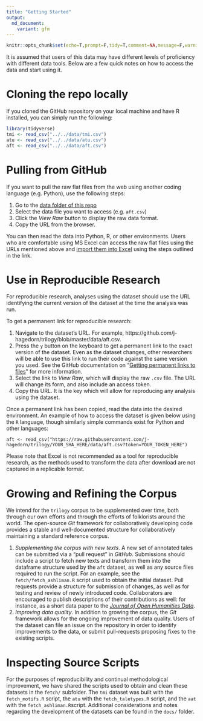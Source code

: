 ```yaml
---
title: "Getting Started"
output: 
  md_document:
    variant: gfm
---
```


```r
knitr::opts_chunk$set(echo=T,prompt=F,tidy=T,comment=NA,message=F,warning=F)
```

It is assumed that users of this data may have different levels of proficiency with different data tools.  Below are a few quick notes on how to access the data and start using it.

# Cloning the repo locally

If you cloned the GitHub repository on your local machine and have R installed, you can simply run the following:

```r
library(tidyverse)
tmi <- read_csv("../../data/tmi.csv")
atu <- read_csv("../../data/atu.csv")
aft <- read_csv("../../data/aft.csv")
```

# Pulling from GitHub

If you want to pull the raw flat files from the web using another coding language (e.g. Python), use the following steps:

1. Go to the [data folder of this repo](https://github.com/j-hagedorn/trilogy/tree/master/data)
2. Select the data file you want to access (e.g. `aft.csv`)
3. Click the *View Raw* button to display the raw data format.
4. Copy the URL from the browser.

You can then read the data into Python, R, or other environments.  Users who are comfortable using MS Excel can access the raw flat files using the URLs mentioned above and [import them into Excel](https://support.office.com/en-za/article/Import-or-export-text-txt-or-csv-files-5250ac4c-663c-47ce-937b-339e391393ba) using the steps outlined in the link.

# Use in Reproducible Research

For reproducible research, analyses using the dataset should use the URL identifying the current version of the dataset at the time the analysis was run.

To get a permanent link for reproducible research:

1. Navigate to the dataset's URL.  For example, https://github.com/j-hagedorn/trilogy/blob/master/data/aft.csv.
2. Press the `y` button on the keyboard to get a permanent link to the exact version of the dataset.  Even as the dataset changes, other researchers will be able to use this link to run their code against the same version you used.  See the GitHub documentation on "[Getting permanent links to files](https://docs.github.com/en/github/managing-files-in-a-repository/getting-permanent-links-to-files)" for more information.  
3. Select the link to *View Raw*, which will display the raw `.csv` file.  The URL will change its form, and also include an access token.
4. Copy this URL.  It is the key which will allow for reproducing any analysis using the dataset.

Once a permanent link has been copied, read the data into the desired environment.  An example of how to access the dataset is given below using the `R` language, though similarly simple commands exist for Python and other languages:

```
aft <- read_csv("https://raw.githubusercontent.com/j-hagedorn/trilogy/YOUR_SHA_HERE/data/aft.csv?token=YOUR_TOKEN_HERE")
```

Please note that Excel is not recommended as a tool for reproducible research, as the methods used to transform the data after download are not captured in a replicable format.

# Growing and Refining the Corpus {#grow}

We intend for the `trilogy` corpus to be supplemented over time, both through our own efforts and through the efforts of folklorists around the world.  The open-source *Git* framework for collaboratively developing code provides a stable and well-documented structure for collaboratively maintaining a standard reference corpus.
 
1. *Supplementing the corpus with new texts*. A new set of annotated tales can be submitted via a "pull request" in *GitHub*.  Submissions should include a script to fetch new texts and transform them into the dataframe structure used by the `aft` dataset, as well as any source files required to run the script.  For an example, see the `fetch/fetch_ashliman.R` script used to obtain the initial dataset.  Pull requests provide a structure for submission of changes, as well as for testing and review of newly introduced code.  Collaborators are encouraged to publish descriptions of their contributions as well: for instance, as a short data paper to the [*Journal of Open Humanities Data*](https://openhumanitiesdata.metajnl.com/).
2. *Improving data quality*. In addition to growing the corpus, the *Git* framework allows for the ongoing improvement of data quality.  Users of the dataset  can file an issue on the repository in order to identify improvements to the data, or submit pull-requests proposing fixes to the existing scripts.

# Inspecting Source Scripts

For the purposes of reproducibility and continual methodological improvement, we have shared the scripts used to obtain and clean these datasets in the `fetch/` subfolder.  The `tmi` dataset was built with the `fetch_motifs.R` script, the `atu` with the `fetch_taletypes.R` script, and the `aat` with the `fetch_ashliman.R`script.  Additional considerations and notes regarding the development of the datasets can be found in the `docs/` folder.
